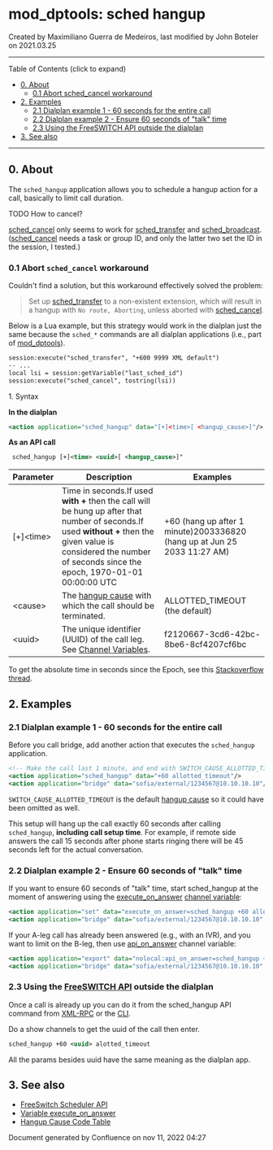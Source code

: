 
# mod_dptools: sched hangup 

 Created by  Maximiliano Guerra de Medeiros, last modified by  John Boteler on 2021.03.25

---

Table of Contents (click to expand)

* [0\. About](#0-about)  
   * [0.1 Abort sched\_cancel workaround](#01-abort-sched_cancel-workaround)
* [2\. Examples](#2-examples)  
   * [2.1 Dialplan example 1 - 60 seconds for the entire call](#21-dialplan-example-1---60-seconds-for-the-entire-call)  
   * [2.2 Dialplan example 2 - Ensure 60 seconds of "talk" time](#22-dialplan-example-2---ensure-60-seconds-of-talk-time)  
   * [2.3 Using the FreeSWITCH API outside the dialplan](#-freeswitch--mod_dptools-sched-hangup-)
* [3\. See also](#3-see-also)

---

## 0\. About

The `sched_hangup` application allows you to schedule a hangup action for a call, basically to limit call duration.

TODO How to cancel?

[sched\_cancel](./6587049.mdx#0-about) only seems to work for [sched\_transfer](./6587055.mdx#0-about) and [sched\_broadcast](./6587042.mdx#0-about). ([sched\_cancel](./6587049.mdx#0-about) needs a task or group ID, and only the latter two set the ID in the session, I tested.)

### 0.1 Abort `sched_cancel` workaround

Couldn't find a solution, but this workaround effectively solved the problem:

> Set up [sched\_transfer](../mod_dptools_1970333.mdx#-c) to a non-existent extension, which will result in a hangup with `No route, Aborting`, unless aborted with [sched\_cancel](../mod_dptools_1970333.mdx#-c).

Below is a Lua example, but this strategy would work in the dialplan just the same because the `sched_*` commands are all dialplan applications (i.e., part of [mod\_dptools](../mod_dptools_1970333.mdx#-c)).

```xml
session:execute("sched_transfer", "+600 9999 XML default")
-- ...
local lsi = session:getVariable("last_sched_id")
session:execute("sched_cancel", tostring(lsi))
```

1\. Syntax

**In the dialplan**

```xml
<action application="sched_hangup" data="[+]<time>[ <hangup_cause>]"/> 
```

**As an API call**

```xml
 sched_hangup [+]<time> <uuid>[ <hangup_cause>]"
```

| Parameter   | Description                                                                                                                                                                                                           | Examples                                                                 |
| ----------- | --------------------------------------------------------------------------------------------------------------------------------------------------------------------------------------------------------------------- | ------------------------------------------------------------------------ |
| \[+\]&lt;time> | Time in seconds.If used **with +** then the call will be hung up after that number of seconds.If used **without +** then the given value is considered the number of seconds since the epoch, 1970-01-01 00:00:00 UTC | +60 (hang up after 1 minute)2003336820 (hang up at Jun 25 2033 11:27 AM) |
| &lt;cause>     | The [hangup cause](../../Troubleshooting-Debugging/Hangup-Cause-Code-Table_3964945.mdx#about) with which the call should be terminated.                                                                                                                  | ALLOTTED\_TIMEOUT (the default)                                          |
| &lt;uuid>      | The unique identifier (UUID) of the call leg. See [Channel Variables](../../Dialplan/Channel-Variables_16352493.mdx#about).                                                                                                             | f2120667-3cd6-42bc-8be6-8cf4207cf6bc                                     |

To get the absolute time in seconds since the Epoch, see this [Stackoverflow thread](https://stackoverflow.com/questions/1092631/get-current-time-in-seconds-since-the-epoch-on-linux-bash).

## 2\. Examples

### 2.1 Dialplan example 1 - 60 seconds for the entire call

Before you call bridge, add another action that executes the `sched_hangup` application.

```xml
<!-- Make the call last 1 minute, and end with SWITCH_CAUSE_ALLOTTED_TIMEOUT -->
<action application="sched_hangup" data="+60 allotted_timeout"/>
<action application="bridge" data="sofia/external/1234567@10.10.10.10"/>
```

`SWITCH_CAUSE_ALLOTTED_TIMEOUT` is the default [hangup cause](../../Troubleshooting-Debugging/Hangup-Cause-Code-Table_3964945.mdx#about) so it could have been omitted as well.

This setup will hang up the call exactly 60 seconds after calling `sched_hangup`, **including call setup time**. For example, if remote side answers the call 15 seconds after phone starts ringing there will be 45 seconds left for the actual conversation.

### 2.2 Dialplan example 2 - Ensure 60 seconds of "talk" time

If you want to ensure 60 seconds of "talk" time, start sched\_hangup at the moment of answering using the [execute\_on\_answer](../../../Channel-Variables-Catalog/execute_on_answer_16352786.mdx#execute_on_answer) [channel variable](../../Dialplan/Channel-Variables_16352493.mdx#about):

```xml
<action application="set" data="execute_on_answer=sched_hangup +60 alloted_timeout" />
<action application="bridge" data="sofia/external/1234567@10.10.10.10" /> 
```

If your A-leg call has already been answered (e.g., with an IVR), and you want to limit on the B-leg, then use [api\_on\_answer](../../../Channel-Variables-Catalog/api_on_answer_16352805.mdx#api_on_answer) channel variable:

```xml
<action application="export" data="nolocal:api_on_answer=sched_hangup +60 ${uuid} alloted_timeout" />
<action application="bridge" data="sofia/external/1234567@10.10.10.10" /> 
```

### 2.3 Using the [FreeSWITCH API](../../Introduction/FreeSWITCH-API_30867723.mdx#-freeswitch--freeswitch-api-) outside the dialplan

Once a call is already up you can do it from the sched\_hangup API command from [XML-RPC](../../Configuration/FreeSWITCH-XML-RPC_13173038.mdx#--) or the [CLI](../../Client-and-Developer-Interfaces/1048948.mdx#or).

Do a show channels to get the uuid of the call then enter.

```xml
sched_hangup +60 <uuid> alotted_timeout 
```

All the params besides uuid have the same meaning as the dialplan app.

## 3\. See also

* [FreeSwitch Scheduler API](../../Configuration/FreeSWITCH-Scheduler-API_13173035.mdx#about)
* [Variable execute\_on\_answer](../../../Channel-Variables-Catalog/execute_on_answer_16352786.mdx#execute_on_answer)
* [Hangup Cause Code Table](../../Troubleshooting-Debugging/Hangup-Cause-Code-Table_3964945.mdx#about)
  
  
Document generated by Confluence on nov 11, 2022 04:27
